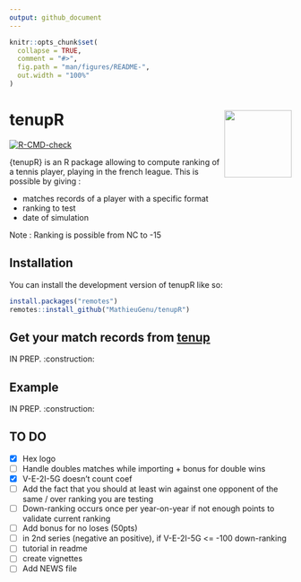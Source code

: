 ```yaml
---
output: github_document
---
```


<!-- README.md is generated from README.Rmd. Please edit that file -->

```r
knitr::opts_chunk$set(
  collapse = TRUE,
  comment = "#>",
  fig.path = "man/figures/README-",
  out.width = "100%"
)
```

# tenupR <img src="man/Figures/hex_logo.png" align="right" width="120" />

<!-- badges: start -->
[![R-CMD-check](https://github.com/MathieuGenu/tenupR/actions/workflows/R-CMD-check.yaml/badge.svg)](https://github.com/MathieuGenu/tenupR/actions/workflows/R-CMD-check.yaml)

<!-- badges: end -->

{tenupR} is an R package allowing to compute ranking of a tennis player, playing in the french league. This is possible by giving :

- matches records of a player with a specific format
- ranking to test
- date of simulation

Note : Ranking is possible from NC to -15

## Installation

You can install the development version of tenupR like so:


```r
install.packages("remotes")
remotes::install_github("MathieuGenu/tenupR")
```


## Get your match records from [tenup](https://tenup.fft.fr/)

IN PREP. :construction:

## Example

IN PREP. :construction:


## TO DO

- [x] Hex logo
- [ ] Handle doubles matches while importing + bonus for double wins
- [x] V-E-2I-5G doesn't count coef
- [ ] Add the fact that you should at least win against one opponent of the same / over ranking you are testing
- [ ] Down-ranking occurs once per year-on-year if not enough points to validate current ranking
- [ ] Add bonus for no loses (50pts)
- [ ] in 2nd series (negative an positive), if V-E-2I-5G <= -100 down-ranking
- [ ] tutorial in readme
- [ ] create vignettes
- [ ] Add NEWS file
